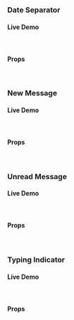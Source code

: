 ### Date Separator

#### Live Demo
<br/>

<Preview name='components-chat-separator-date-separator--date-separator' />

#### Props
<PreviewWithPropTable name='components-chat-separator-date-separator--date-separator' />

<br />

### New Message

#### Live Demo
<br/>

<Preview name='components-chat-separator-new-message--new-message' />

#### Props
<PreviewWithPropTable name='components-chat-separator-new-message--new-message' />

<br />

### Unread Message

#### Live Demo
<br/>

<Preview name='components-chat-separator-unread-message--unread-message' />

#### Props
<PreviewWithPropTable name='components-chat-separator-unread-message--unread-message' />

<br />

### Typing Indicator

#### Live Demo
<br/>

<Preview name='components-chat-typing-indicator--typing-indicator' />

#### Props
<PreviewWithPropTable name='components-chat-typing-indicator--typing-indicator' />

<br />

